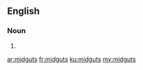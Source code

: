 ==English==

===Noun===
{{head|en|plural}}

# {{plural of|midgut|lang=en}}

[[ar:midguts]]
[[fr:midguts]]
[[ku:midguts]]
[[my:midguts]]
